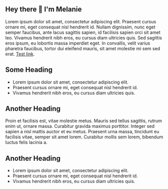 ## Hey there 👋 I'm Melanie

Lorem ipsum dolor sit amet, consectetur adipiscing elit. Praesent cursus ornare mi, eget consequat nisl hendrerit id. Nullam dignissim, nunc eget semper faucibus, ante lacus sagittis sapien, id facilisis sapien orci sit amet leo. Vivamus hendrerit nibh eros, eu cursus diam ultricies quis. Sed sagittis eros ipsum, eu lobortis massa imperdiet eget. In convallis, velit varius pharetra faucibus, tortor dui eleifend mauris, sit amet molestie mi sem sed erat. [Test link](https://test.com).

## Some Heading

- Lorem ipsum dolor sit amet, consectetur adipiscing elit.
- Praesent cursus ornare mi, eget consequat nisl hendrerit id.
- Vivamus hendrerit nibh eros, eu cursus diam ultricies quis.

## Another Heading

Proin et facilisis est, vitae molestie metus. Mauris sed tellus sagittis, rutrum enim ut, ornare massa. Curabitur gravida maximus porttitor. Integer sed sapien a nisl mattis auctor et eu metus. Praesent urna massa, tincidunt eu facilisis vitae, semper sit amet lorem. Curabitur mollis sem lorem, bibendum luctus felis lacinia a.

## Another Heading

- Lorem ipsum dolor sit amet, consectetur adipiscing elit.
- Praesent cursus ornare mi, eget consequat nisl hendrerit id.
- Vivamus hendrerit nibh eros, eu cursus diam ultricies quis.
